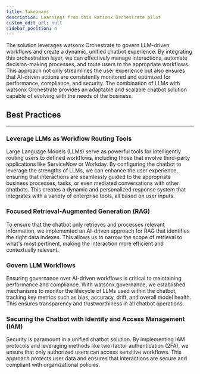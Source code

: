 ```yaml
---
title: Takeaways
description: Learnings from this watsonx Orchestrate pilot
custom_edit_url: null
sidebar_position: 4
---
```


The solution leverages watsonx Orchestrate to govern LLM-driven workflows and create a dynamic, unified chatbot experience. By integrating this orchestration layer, we can effectively manage interactions, automate decision-making processes, and route users to the appropriate workflows. This approach not only streamlines the user experience but also ensures that AI-driven actions are consistently monitored and optimized for performance, compliance, and security. The combination of LLMs with watsonx Orchestrate provides an adaptable and scalable chatbot solution capable of evolving with the needs of the business.

## Best Practices
-----

### **Leverage LLMs as Workflow Routing Tools**

Large Language Models (LLMs) serve as powerful tools for intelligently routing users to defined workflows, including those that involve third-party applications like ServiceNow or Workday. By configuring the chatbot to leverage the strengths of LLMs, we can enhance the user experience, ensuring that interactions are seamlessly guided to the appropriate business processes, tasks, or even mediated conversations with other chatbots. This creates a dynamic and personalized response system that integrates with a variety of enterprise tools, all based on user inputs.

### **Focused Retrieval-Augmented Generation (RAG)**
To ensure that the chatbot only retrieves and processes relevant information, we implemented an AI-driven approach for RAG that identifies the right data indexes. This allows us to narrow the scope of retrieval to what's most pertinent, making the interaction more efficient and contextually relevant.

### **Govern LLM Workflows**
Ensuring governance over AI-driven workflows is critical to maintaining performance and compliance. With watsonx.governance, we established mechanisms to monitor the lifecycle of LLMs used within the chatbot, tracking key metrics such as bias, accuracy, drift, and overall model health. This ensures transparency and trustworthiness in all chatbot operations.

### **Securing the Chatbot with Identity and Access Management (IAM)**
Security is paramount in a unified chatbot solution. By implementing IAM protocols and leveraging methods like two-factor authentication (2FA), we ensure that only authorized users can access sensitive workflows. This approach protects user data and ensures that interactions are secure and compliant with organizational policies.

